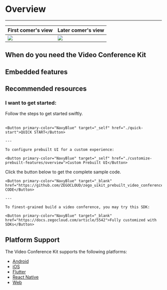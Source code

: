
# Overview

- - -

<OverViewBasic/>

|First comer's view| Later comer's view|
|---|---|
|<Frame width="200" height="auto" ><img src="https://doc-media.zego.im/sdk-doc/Pics/ZegoUIKit/conference/user1.gif" /></Frame>|<Frame width="210" height="auto" ><img src="https://doc-media.zego.im/sdk-doc/Pics/ZegoUIKit/conference/user2.gif" /></Frame>|




## When do you need the Video Conference Kit

<WhenToUse/>


## Embedded features

<EmbededFratures/>

## Recommended resources

### I want to get started:

<CardGroup cols={2}>
  <Card title="I want to get started:">
    Follow the steps to get started swiftly.<br/><br/>

	<Button primary-color="NavyBlue" target="_self" href="./quick-start">QUICK START</Button>
	
    ---
	
    To configure prebuilt UI for a custom experience:

	<Button primary-color="NavyBlue" target="_self" href="./customize-prebuilt-features/overview">Custom Prebuilt UI</Button>
  </Card>
  <Card title="I want to get the Sample Code:">
    Click the button below to get the complete sample code.

	<Button primary-color="NavyBlue" target="_blank" href="https://github.com/ZEGOCLOUD/zego_uikit_prebuilt_video_conference_example_flutter">SAMPLE CODE</Button>
	
    ---
	
    To finest-grained build a video conference, you may try this SDK:

	<Button primary-color="NavyBlue" target="_blank" href="https://docs.zegocloud.com/article/5542">Fully customized with SDKs</Button>
  </Card>
</CardGroup>

## Platform Support

The Video Conference Kit supports the following platforms:

- [Android](https://www.zegocloud.com/docs/uikit/video-conference-kit-android/overview)
- [iOS](https://www.zegocloud.com/docs/uikit/video-conference-kit-ios/overview)
- [Flutter](https://www.zegocloud.com/docs/uikit/video-conference-kit-flutter/overview)
- [React Native](https://www.zegocloud.com/docs/uikit/video-conference-kit-rn/overview)
- [Web](https://www.zegocloud.com/docs/uikit/video-conference-kit-web/overview)
